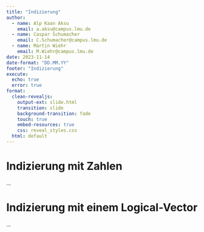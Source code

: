 ```yaml
---
title: "Indizierung"
author:
  - name: Alp Kaan Aksu
    email: a.aksu@campus.lmu.de
  - name: Caspar Schumacher
    email: C.Schumacher@campus.lmu.de
  - name: Martin Wiehr
    email: M.Wiehr@campus.lmu.de
date: 2023-11-14
date-format: "DD.MM.YY"
footer: "Indizierung"
execute: 
  echo: true
  error: true
format: 
  clean-revealjs: 
    output-ext: slide.html
    transition: slide
    background-transition: fade
    touch: true
    embed-resources: true
    css: reveal_styles.css
  html: default
---
```


# Indizierung mit Zahlen
...

# Indizierung mit einem Logical-Vector
...
